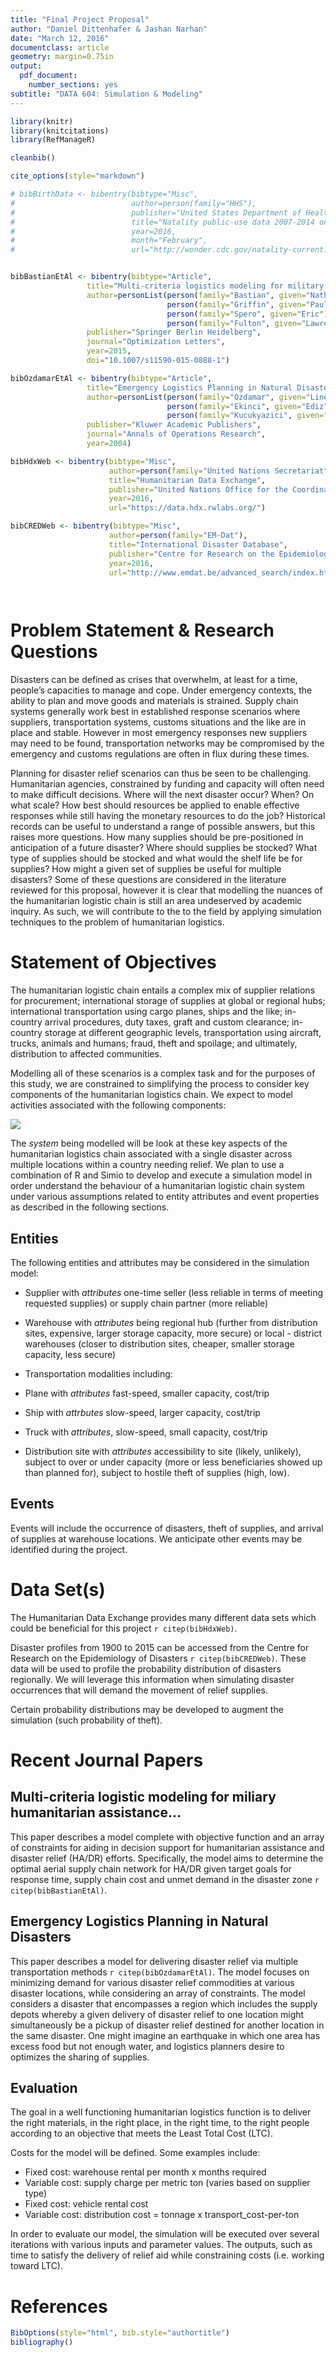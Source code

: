 ```yaml
---
title: "Final Project Proposal"
author: "Daniel Dittenhafer & Jashan Narhan"
date: "March 12, 2016"
documentclass: article 
geometry: margin=0.75in
output: 
  pdf_document:
    number_sections: yes
subtitle: "DATA 604: Simulation & Modeling"
---
```

```r
library(knitr)
library(knitcitations)
library(RefManageR)

cleanbib()

cite_options(style="markdown")

# bibBirthData <- bibentry(bibtype="Misc",
#                          author=person(family="HHS"),
#                          publisher="United States Department of Health and Human Services (US DHHS), Centers for Disease Control and Prevention (CDC), National Center for Health Statistics (NCHS), Division of Vital Statistics",
#                          title="Natality public-use data 2007-2014 on CDC WONDER Online Database",
#                          year=2016,
#                          month="February",
#                          url="http://wonder.cdc.gov/natality-current.html")


bibBastianEtAl <- bibentry(bibtype="Article",
                 title="Multi-criteria logistics modeling for military humanitarian assistance and disaster relief aerial delivery operations",
                 author=personList(person(family="Bastian", given="Nathaniel"),
                                   person(family="Griffin", given="Paul"),
                                   person(family="Spero", given="Eric"),
                                   person(family="Fulton", given="Lawrence")),
                 publisher="Springer Berlin Heidelberg",
                 journal="Optimization Letters",
                 year=2015,
                 doi="10.1007/s11590-015-0888-1")

bibOzdamarEtAl <- bibentry(bibtype="Article",
                 title="Emergency Logistics Planning in Natural Disasters",
                 author=personList(person(family="Ozdamar", given="Linet"),
                                   person(family="Ekinci", given="Ediz"),
                                   person(family="Kucukyazici", given="Beste")),
                 publisher="Kluwer Academic Publishers",
                 journal="Annals of Operations Research",
                 year=2004)

bibHdxWeb <- bibentry(bibtype="Misc",
                      author=person(family="United Nations Secretariat"),
                      title="Humanitarian Data Exchange",
                      publisher="United Nations Office for the Coordination of Humanitarian Affairs",
                      year=2016,
                      url="https://data.hdx.rwlabs.org/")

bibCREDWeb <- bibentry(bibtype="Misc",
                      author=person(family="EM-Dat"),
                      title="International Disaster Database",
                      publisher="Centre for Research on the Epidemiology of Disasters",
                      year=2016,
                      url="http://www.emdat.be/advanced_search/index.html")

  
```
# Problem Statement & Research Questions

Disasters can be defined as crises that overwhelm, at least for a time, people’s capacities to manage and cope. Under emergency contexts, the ability to plan and move goods and materials is strained. Supply chain systems generally work best in established response scenarios where suppliers, transportation systems, customs situations and the like are in place and stable. However in most emergency responses new suppliers may need to be found, transportation networks may be compromised by the emergency and customs regulations are often in flux during these times. 

Planning for disaster relief scenarios can thus be seen to be challenging. Humanitarian agencies, constrained by funding and capacity will often need to make difficult decisions. Where will the next disaster occur? When? On what scale? How best should resources be applied to enable effective responses while still having the monetary resources to do the job? Historical records can be useful to understand a range of possible answers, but this raises more questions. How many supplies should be pre-positioned in anticipation of a future disaster? Where should supplies be stocked? What type of supplies should be stocked and what would the shelf life be for supplies? How might a given set of supplies be useful for multiple disasters? Some of these questions are considered in the literature reviewed for this proposal, however it is clear that modelling the nuances of the humanitarian logistic chain is still an area undeserved by academic inquiry. As such, we will contribute to the to the field by applying simulation techniques to the problem of humanitarian logistics.

# Statement of Objectives

The humanitarian logistic chain entails a complex mix of supplier relations for procurement; international storage of supplies at global or regional hubs; international transportation using cargo planes, ships and the like; in-country arrival procedures, duty taxes, graft and custom clearance; in-country storage at different geographic levels, transportation using aircraft, trucks, animals and humans; fraud, theft and spoilage; and ultimately, distribution to affected communities. 

Modelling all of these scenarios is a complex task and for the purposes of this study, we are constrained to simplifying the process to consider key components of the humanitarian logistics chain. We expect to model activities associated with the following components:

![](../images/Logistics_Chain_Modelled.png)


The *system* being modelled will be look at these key aspects of the humanitarian logistics chain associated with a single disaster across multiple locations within a country needing relief.  We plan to use a combination of R and Simio to develop and execute a simulation model in order understand the behaviour of a humanitarian logistic chain system under various assumptions related to entity attributes and event properties as described in the following sections. 

## Entities

The following entities and attributes may be considered in the simulation model:

- Supplier with *attributes* one-time seller (less reliable in terms of meeting requested supplies) or supply chain partner (more reliable)

- Warehouse with *attributes* being regional hub (further from distribution sites, expensive, larger storage capacity, more secure) or local - district warehouses (closer to distribution sites, cheaper, smaller storage capacity, less secure)

- Transportation modalities including:
- Plane with *attributes* fast-speed, smaller capacity, cost/trip
- Ship with *attrbutes* slow-speed, larger capacity, cost/trip
- Truck with *attributes*, slow-speed, small capacity, cost/trip

- Distribution site with *attributes* accessibility to site (likely, unlikely), subject to over or under capacity (more or less beneficiaries showed up than planned for), subject to hostile theft of supplies (high, low).

## Events

Events will include the occurrence of disasters, theft of supplies, and arrival of supplies at warehouse locations. We anticipate other events may be identified during the project.

# Data Set(s)

The Humanitarian Data Exchange provides many different data sets which could be beneficial for this project `r citep(bibHdxWeb)`.

Disaster profiles from 1900 to 2015 can be accessed from the Centre for Research on the Epidemiology of Disasters `r citep(bibCREDWeb)`. These data will be used to profile the probability distribution of disasters regionally. We will leverage this information when simulating disaster occurrences that will demand the movement of relief supplies.

Certain probability distributions may be developed to augment the simulation (such probability of theft).

# Recent Journal Papers

## Multi-criteria logistic modeling for miliary humanitarian assistance...

This paper describes a model complete with objective function and an array of constraints for aiding in decision support for humanitarian assistance and disaster relief (HA/DR) efforts. Specifically, the model aims to determine the optimal aerial supply chain network for HA/DR given target goals for response time, supply chain cost and unmet demand in the disaster zone `r citep(bibBastianEtAl)`.

## Emergency Logistics Planning in Natural Disasters

This paper describes a model for delivering disaster relief via multiple transportation methods `r citep(bibOzdamarEtAl)`. The model focuses on minimizing demand for various disaster relief commodities at various disaster locations, while considering an array of constraints. The model considers a disaster that encompasses a region which includes the supply depots whereby a given delivery of disaster relief to one location might simultaneously be a pickup of disaster relief destined for another location in the same disaster. One might imagine an earthquake in which one area has excess food but not enough water, and logistics planners desire to optimizes the sharing of supplies.

## Evaluation

The goal in a well functioning humanitarian logistics function is to deliver the right materials, in the right place, in the right time, to the right people according to an objective that meets the Least Total Cost (LTC).

Costs for the model will be defined. Some examples include:

- Fixed cost: warehouse rental per month x months required
- Variable cost: supply charge per metric ton (varies based on supplier type)
- Fixed cost: vehicle rental cost
- Variable cost: distribution cost = tonnage x transport_cost-per-ton

In order to evaluate our model, the simulation will be executed over several iterations with various inputs and parameter values. The outputs, such as time to satisfy the delivery of relief aid while constraining costs (i.e. working toward LTC).

# References

```r
BibOptions(style="html", bib.style="authortitle")
bibliography()
```

